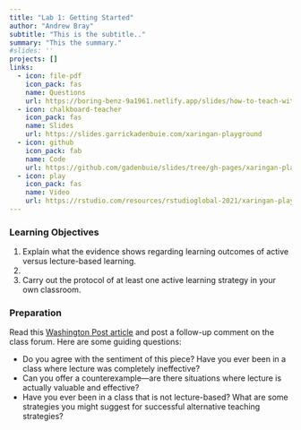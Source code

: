 ```yaml
---
title: "Lab 1: Getting Started"
author: "Andrew Bray"
subtitle: "This is the subtitle.."
summary: "This the summary."
#slides: ''
projects: []
links:
  - icon: file-pdf
    icon_pack: fas
    name: Questions
    url: https://boring-benz-9a1961.netlify.app/slides/how-to-teach-without-lecturing
  - icon: chalkboard-teacher
    icon_pack: fas
    name: Slides
    url: https://slides.garrickadenbuie.com/xaringan-playground
  - icon: github
    icon_pack: fab
    name: Code
    url: https://github.com/gadenbuie/slides/tree/gh-pages/xaringan-playground
  - icon: play
    icon_pack: fas
    name: Video
    url: https://rstudio.com/resources/rstudioglobal-2021/xaringan-playground-using-xaringan-to-learn-web-development/
---
```


### Learning Objectives

1. Explain what the evidence shows regarding learning outcomes of active versus lecture-based learning.
2. 
3. Carry out the protocol of at least one active learning strategy in your own classroom.

### Preparation

Read this [Washington Post article](https://www.washingtonpost.com/news/answer-sheet/wp/2017/07/11/it-puts-kids-to-sleep-but-teachers-keep-lecturing-anyway-heres-what-to-do-about-it/) and post a follow-up comment on the class forum. Here are some guiding questions:

- Do you agree with the sentiment of this piece? Have you ever been in a class where lecture was completely ineffective?
- Can you offer a counterexample—are there situations where lecture is actually valuable and effective?
- Have you ever been in a class that is not lecture-based? What are some strategies you might suggest for successful alternative teaching strategies?

